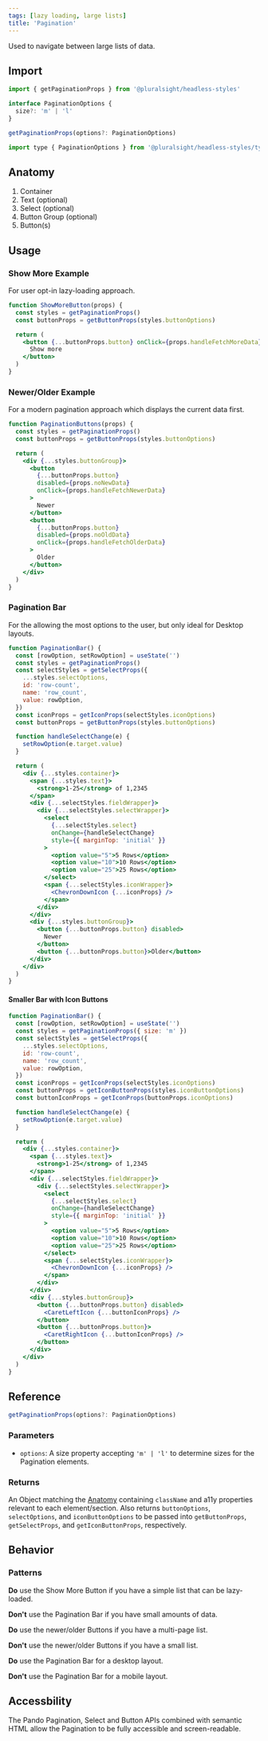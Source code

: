 ```yaml
---
tags: [lazy loading, large lists]
title: 'Pagination'
---
```



<p className="size-xxl">Used to navigate between large lists of data.</p>

<DocsLinkBar
  github="https://github.com/pluralsight/pando/tree/main/packages/headless-styles/src/components/Pagination"
  figma="https://www.figma.com/file/ZmH4XsZS5WnKeo28ylM5x1/Pando-UI-kit-(Web)?node-id=1214%3A50560&t=YLA3FBYLefNvfeuf-0"
/>

## Import

```javascript
import { getPaginationProps } from '@pluralsight/headless-styles'
```

```typescript
interface PaginationOptions {
  size?: 'm' | 'l'
}

getPaginationProps(options?: PaginationOptions)
```

```javascript
import type { PaginationOptions } from '@pluralsight/headless-styles/types'
```

## Anatomy

1. Container
2. Text (optional)
3. Select (optional)
4. Button Group (optional)
5. Button(s)

## Usage

### Show More Example

For user opt-in lazy-loading approach.

```jsx live
function ShowMoreButton(props) {
  const styles = getPaginationProps()
  const buttonProps = getButtonProps(styles.buttonOptions)

  return (
    <button {...buttonProps.button} onClick={props.handleFetchMoreData}>
      Show more
    </button>
  )
}
```

### Newer/Older Example

For a modern pagination approach which displays the current data first.

```jsx live
function PaginationButtons(props) {
  const styles = getPaginationProps()
  const buttonProps = getButtonProps(styles.buttonOptions)

  return (
    <div {...styles.buttonGroup}>
      <button
        {...buttonProps.button}
        disabled={props.noNewData}
        onClick={props.handleFetchNewerData}
      >
        Newer
      </button>
      <button
        {...buttonProps.button}
        disabled={props.noOldData}
        onClick={props.handleFetchOlderData}
      >
        Older
      </button>
    </div>
  )
}
```

### Pagination Bar

For the allowing the most options to the user, but only ideal for Desktop layouts.

```jsx live
function PaginationBar() {
  const [rowOption, setRowOption] = useState('')
  const styles = getPaginationProps()
  const selectStyles = getSelectProps({
    ...styles.selectOptions,
    id: 'row-count',
    name: 'row_count',
    value: rowOption,
  })
  const iconProps = getIconProps(selectStyles.iconOptions)
  const buttonProps = getButtonProps(styles.buttonOptions)

  function handleSelectChange(e) {
    setRowOption(e.target.value)
  }

  return (
    <div {...styles.container}>
      <span {...styles.text}>
        <strong>1-25</strong> of 1,2345
      </span>
      <div {...selectStyles.fieldWrapper}>
        <div {...selectStyles.selectWrapper}>
          <select
            {...selectStyles.select}
            onChange={handleSelectChange}
            style={{ marginTop: 'initial' }}
          >
            <option value="5">5 Rows</option>
            <option value="10">10 Rows</option>
            <option value="25">25 Rows</option>
          </select>
          <span {...selectStyles.iconWrapper}>
            <ChevronDownIcon {...iconProps} />
          </span>
        </div>
      </div>
      <div {...styles.buttonGroup}>
        <button {...buttonProps.button} disabled>
          Newer
        </button>
        <button {...buttonProps.button}>Older</button>
      </div>
    </div>
  )
}
```

#### Smaller Bar with Icon Buttons

```jsx live
function PaginationBar() {
  const [rowOption, setRowOption] = useState('')
  const styles = getPaginationProps({ size: 'm' })
  const selectStyles = getSelectProps({
    ...styles.selectOptions,
    id: 'row-count',
    name: 'row_count',
    value: rowOption,
  })
  const iconProps = getIconProps(selectStyles.iconOptions)
  const buttonProps = getIconButtonProps(styles.iconButtonOptions)
  const buttonIconProps = getIconProps(buttonProps.iconOptions)

  function handleSelectChange(e) {
    setRowOption(e.target.value)
  }

  return (
    <div {...styles.container}>
      <span {...styles.text}>
        <strong>1-25</strong> of 1,2345
      </span>
      <div {...selectStyles.fieldWrapper}>
        <div {...selectStyles.selectWrapper}>
          <select
            {...selectStyles.select}
            onChange={handleSelectChange}
            style={{ marginTop: 'initial' }}
          >
            <option value="5">5 Rows</option>
            <option value="10">10 Rows</option>
            <option value="25">25 Rows</option>
          </select>
          <span {...selectStyles.iconWrapper}>
            <ChevronDownIcon {...iconProps} />
          </span>
        </div>
      </div>
      <div {...styles.buttonGroup}>
        <button {...buttonProps.button} disabled>
          <CaretLeftIcon {...buttonIconProps} />
        </button>
        <button {...buttonProps.button}>
          <CaretRightIcon {...buttonIconProps} />
        </button>
      </div>
    </div>
  )
}
```

## Reference

```typescript
getPaginationProps(options?: PaginationOptions)
```

### Parameters

- `options`: A size property accepting `'m' | 'l'` to determine sizes for the Pagination elements.

### Returns

An Object matching the [Anatomy](#anatomy) containing `className` and a11y properties relevant to each element/section. Also returns `buttonOptions`, `selectOptions`, and `iconButtonOptions` to be passed into `getButtonProps`, `getSelectProps`, and `getIconButtonProps`, respectively.

## Behavior

### Patterns

**Do** use the Show More Button if you have a simple list that can be lazy-loaded.

**Don't** use the Pagination Bar if you have small amounts of data.

**Do** use the newer/older Buttons if you have a multi-page list.

**Don't** use the newer/older Buttons if you have a small list.

**Do** use the Pagination Bar for a desktop layout.

**Don't** use the Pagination Bar for a mobile layout.

## Accessbility

The Pando Pagination, Select and Button APIs combined with semantic HTML allow the Pagination to be fully accessible and screen-readable.

